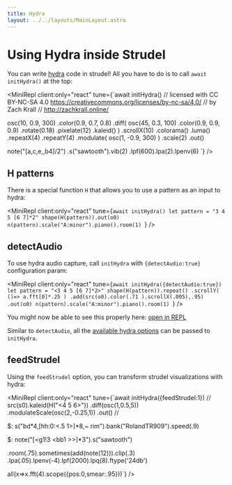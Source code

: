 ```yaml
---
title: Hydra
layout: ../../layouts/MainLayout.astro
---
```



# Using Hydra inside Strudel

You can write [hydra](https://hydra.ojack.xyz/) code in strudel! All you have to do is to call `await initHydra()` at the top:

<MiniRepl
  client:only="react"
  tune={`await initHydra()
// licensed with CC BY-NC-SA 4.0 https://creativecommons.org/licenses/by-nc-sa/4.0/
// by Zach Krall
// http://zachkrall.online/

osc(10, 0.9, 300)
.color(0.9, 0.7, 0.8)
.diff(
osc(45, 0.3, 100)
.color(0.9, 0.9, 0.9)
.rotate(0.18)
.pixelate(12)
.kaleid()
)
.scrollX(10)
.colorama()
.luma()
.repeatX(4)
.repeatY(4)
.modulate(
osc(1, -0.9, 300)
)
.scale(2)
.out()

note("[a,c,e,<a4 ab4 g4 gb4>,b4]/2")
.s("sawtooth").vib(2)
.lpf(600).lpa(2).lpenv(6)
`}
/>

## H patterns

There is a special function `H` that allows you to use a pattern as an input to hydra:

<MiniRepl
  client:only="react"
  tune={`await initHydra()
let pattern = "3 4 5 [6 7]*2"
shape(H(pattern)).out(o0)
n(pattern).scale("A:minor").piano().room(1)
`}
/>

## detectAudio

To use hydra audio capture, call `initHydra` with `{detectAudio:true}` configuration param:

<MiniRepl
  client:only="react"
  tune={`await initHydra({detectAudio:true})
let pattern = "<3 4 5 [6 7]*2>"
shape(H(pattern)).repeat()
  .scrollY(
    ()=> a.fft[0]*.25
  )
  .add(src(o0).color(.71 ).scrollX(.005),.95)
.out(o0)
n(pattern).scale("A:minor").piano().room(1)
`}
/>

You might now be able to see this properly here: [open in REPL](/#YXdhaXQgaW5pdEh5ZHJhKCkKbGV0IHBhdHRlcm4gPSAiMyA0IDUgWzYgN10qMiIKc2hhcGUoSChwYXR0ZXJuKSkub3V0KG8wKQpuKHBhdHRlcm4pLnNjYWxlKCJBOm1pbm9yIikucGlhbm8oKS5yb29tKDEpIA%3D%3D)

Similar to `detectAudio`, all the [available hydra options](https://github.com/hydra-synth/hydra-synth#api) can be passed to `initHydra`.

## feedStrudel

Using the `feedStrudel` option, you can transform strudel visualizations with hydra:

<MiniRepl
  client:only="react"
  tune={`await initHydra({feedStrudel:1})
//
src(s0).kaleid(H("<4 5 6>"))
  .diff(osc(1,0.5,5))
  .modulateScale(osc(2,-0.25,1))
  .out()
//

$: s("bd*4,[hh:0:<.5 1>]*8,~ rim").bank("RolandTR909").speed(.9)

$: note("[<g1!3 <bb1 <f1 d1>>>]\*3").s("sawtooth")

.room(.75).sometimes(add(note(12))).clip(.3)
.lpa(.05).lpenv(-4).lpf(2000).lpq(8).ftype('24db')

all(x=>x.fft(4).scope({pos:0,smear:.95}))`}
/>
